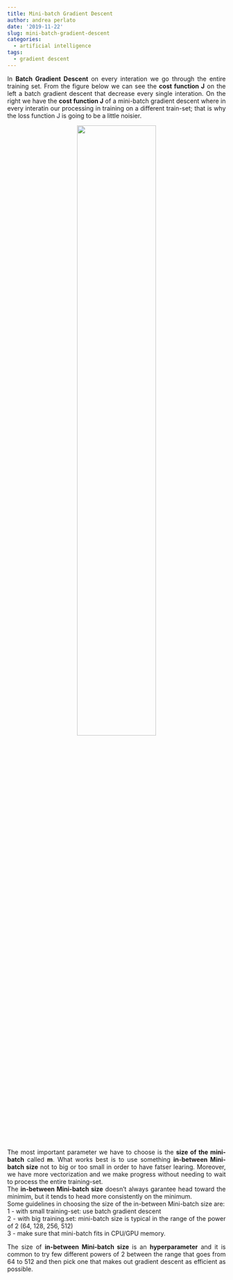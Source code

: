 ```yaml
---
title: Mini-batch Gradient Descent
author: andrea perlato
date: '2019-11-22'
slug: mini-batch-gradient-descent
categories:
  - artificial intelligence
tags:
  - gradient descent
---
```


<style>
body {
text-align: justify}
</style>

In **Batch Gradient Descent** on every interation we go through the entire training set.
From the figure below we can see the **cost function J** on the left a batch gradient descent that decrease every single interation. On the right we have the **cost function J** of a mini-batch gradient descent where in every interatin our processing in training on a different train-set; that is why the loss function J is going to be a little noisier.

<center>
![](/img/minibatchgraddesc.png){width=60%}
</center>

The most important parameter we have to choose is the **size of the mini-batch** called **m**.
What works best is to use something **in-between Mini-batch size** not to big or too small in order to have fatser learing. Moreover, we have more vectorization and we make progress without needing to wait to process the entire training-set.  </br>
The **in-between Mini-batch size** doesn't always garantee head toward the minimim, but it tends to head more consistently on the minimum. </br>
Some guidelines in choosing the size of the in-between Mini-batch size are: </br>
1 - with small training-set: use batch gradient descent </br>
2 - with big training.set: mini-batch size is typical in the range of the power of 2 (64, 128, 256, 512) </br>
3 - make sure that mini-batch fits in CPU/GPU memory. </br>

The size of **in-between Mini-batch size** is an **hyperparameter** and it is common to try few different powers of 2 between the range that goes from 64 to 512 and then pick one that makes out gradient descent as efficient as possible.





















